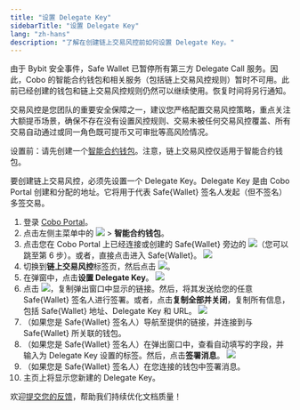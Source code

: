 ```yaml
---
title: "设置 Delegate Key"
sidebarTitle: "设置 Delegate Key"
lang: "zh-hans"
description: "了解在创建链上交易风控前如何设置 Delegate Key。"
---
```


<Info>由于 Bybit 安全事件，Safe Wallet 已暂停所有第三方 Delegate Call 服务。因此，Cobo 的智能合约钱包和相关服务（包括链上交易风控规则）暂时不可用。此前已经创建的钱包和链上交易风控规则仍然可以继续使用。恢复时间将另行通知。</Info>

<Note>交易风控是您团队的重要安全保障之一，建议您严格配置交易风控策略，重点关注大额提币场景，确保不存在没有设置风控规则、交易未被任何交易风控覆盖、所有交易自动通过或同一角色既可提币又可审批等高风险情况。</Note>

<Note>设置前：请先创建一个[智能合约钱包](/cn/portal/smart-contract-wallets/introduction)。注意，链上交易风控仅适用于智能合约钱包。</Note>

要创建链上交易风控，必须先设置一个 Delegate Key。Delegate Key 是由 Cobo Portal 创建和分配的地址。它将用于代表 Safe&#123;Wallet&#125; 签名人发起（但不签名）多签交易。

1. 登录 [Cobo Portal](https://portal.cobo.com/login)。
2. 点击左侧主菜单中的 <img src="/cn/images/risk-controls/button_wallet.svg" className="icon"></img> > **智能合约钱包**。
3. 点击您在 Cobo Portal 上已经连接或创建的 Safe&#123;Wallet&#125; 旁边的 <img src="/cn/images/risk-controls/button_key.svg" className="icon"></img>（您可以跳至第 6 步）。或者，直接点击进入 Safe&#123;Wallet&#125;。
<img src="/cn/images/risk-controls/1.png" className="screenshot_full_screen"></img>
4. 切换到**链上交易风控**标签页，然后点击 <img src="/cn/images/risk-controls/button_create.svg" className="icon"></img>。
5. 在弹窗中，点击**设置 Delegate Key**。
<img src="/cn/images/risk-controls/2.png" className="screenshot_modal"></img>
6. 点击 <img src="/cn/images/risk-controls/button_copy.svg" className="icon"></img>，复制弹出窗口中显示的链接。然后，将其发送给您的任意 Safe&#123;Wallet&#125; 签名人进行签署。或者，点击**复制全部并关闭**，复制所有信息，包括 Safe&#123;Wallet&#125; 地址、Delegate Key 和 URL。
<img src="/cn/images/risk-controls/3.png" className="screenshot_modal"></img>
7. （如果您是 Safe&#123;Wallet&#125; 签名人）导航至提供的链接，并连接到与 Safe&#123;Wallet&#125; 所关联的钱包。
8. （如果您是 Safe&#123;Wallet&#125; 签名人）在弹出窗口中，查看自动填写的字段，并输入为 Delegate Key 设置的标签。然后，点击**签署消息**。
<img src="/cn/images/risk-controls/4.png" className="screenshot_modal"></img>
9. （如果您是 Safe&#123;Wallet&#125; 签名人）在您连接的钱包中签署消息。
10. 主页上将显示您新建的 Delegate Key。

<Tip>欢迎[提交您的反馈](https://forms.zohopublic.com/cobo/form/DocumentFeedbackForm/formperma/QvLOhxJv1_JMsJ-1dleZ8Itb_7rzN-LtgvsDdxosoVI?referrername=manuals)，帮助我们持续优化文档质量！</Tip>